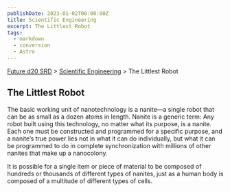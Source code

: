 ```yaml
---
publishDate: 2023-01-02T00:00:00Z
title: Scientific Engineering
excerpt: The Littlest Robot
tags:
  - markdown
  - conversion
  - Astro
---
```






[Future d20 SRD](/#futureD20) > [Scientific Engineering](future-d20-srd-scientific-engineering-index) > The Littlest Robot 




## The Littlest Robot


The basic working unit of nanotechnology is a nanite—a single robot that can be as small as a dozen atoms in length. Nanite is a generic term: Any robot built using this technology, no matter what its purpose, is a nanite. Each one must be constructed and programmed for a specific purpose, and a nanite’s true power lies not in what it can do individually, but what it can be programmed to do in complete synchronization with millions of other nanites that make up a nanocolony.


It is possible for a single item or piece of material to be composed of hundreds or thousands of different types of nanites, just as a human body is composed of a multitude of different types of cells.



